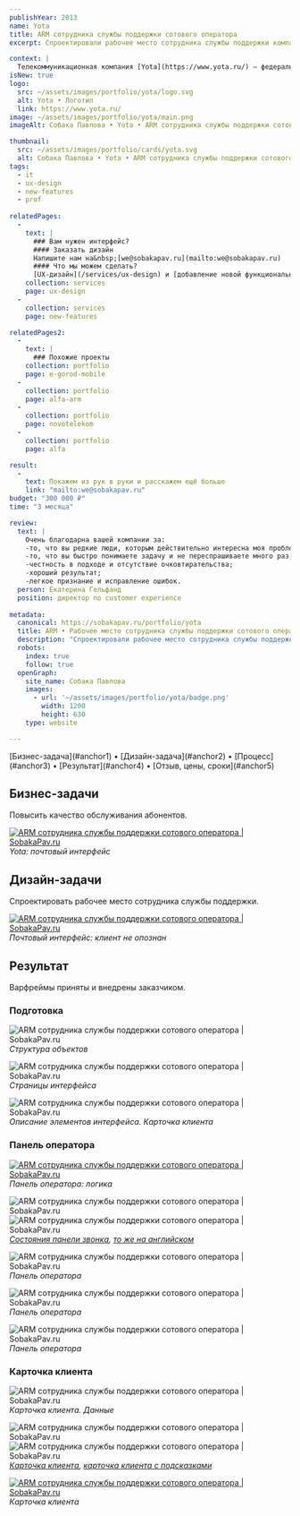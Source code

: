 ```yaml
---
publishYear: 2013
name: Yota
title: ARM сотрудника службы поддержки сотового оператора
excerpt: Спроектировали рабочее место сотрудника службы поддержки компании Yota

context: |
  Телекоммуникационная компания [Yota](https://www.yota.ru/) — федеральный оператор беспроводной связи, один из крупнейших в России.
isNew: true
logo:
  src: ~/assets/images/portfolio/yota/logo.svg
  alt: Yota • Логотип
  link: https://www.yota.ru/
image: ~/assets/images/portfolio/yota/main.png
imageAlt: Собака Павлова • Yota • ARM сотрудника службы поддержки сотового оператора

thumbnail:
  src: ~/assets/images/portfolio/cards/yota.svg
  alt: Собака Павлова • Yota • ARM сотрудника службы поддержки сотового оператора
tags:
  - it
  - ux-design
  - new-features
  - prof
  
relatedPages:
  -
    text: |
      ### Вам нужен интерфейс?
      #### Заказать дизайн
      Напишите нам на&nbsp;[we@sobakapav.ru](mailto:we@sobakapav.ru) 
      #### Что мы можем сделать?
      [UX-дизайн](/services/ux-design) и [добавление новой функциональности](/services/new-features), как в этом кейсе, и [многое другое](/services). 
    collection: services
    page: ux-design
  -
    collection: services
    page: new-features

relatedPages2:
  -
    text: |
      ### Похожие проекты
    collection: portfolio
    page: e-gorod-mobile
  - 
    collection: portfolio
    page: alfa-arm
  - 
    collection: portfolio
    page: novotelekom
  - 
    collection: portfolio
    page: alfa

result:
  -
    text: Покажем из рук в руки и расскажем ещё больше
    link: "mailto:we@sobakapav.ru"
budget: "300 000 ₽"
time: "3 месяца"

review: 
  text: | 
    Очень благодарна вашей компании за:
    -то, что вы редкие люди, которым действительно интересна моя проблема и моя задача, а не свои желания продать, свои амбиции и т.п. (во всяком случае я так чувствую, и это важно);
    -то, что вы быстро понимаете задачу и не переспрашиваете много раз;
    -честность в подходе и отсутствие очковтирательства;
    -хороший результат;
    -легкое признание и исправление ошибок.
  person: Екатерина Гельфанд
  position: директор по customer experience
  
metadata:
  canonical: https://sobakapav.ru/portfolio/yota
  title: ARM • Рабочее место сотрудника службы поддержки сотового оператора
  description: "Спроектировали рабочее место сотрудника службы поддержки компании Yota"
  robots:
    index: true
    follow: true
  openGraph:
    site_name: Собака Павлова
    images:
      - url: '~/assets/images/portfolio/yota/badge.png'
        width: 1200
        height: 630
    type: website

---
```



<TOC>
[Бизнес-задача](#anchor1) • [Дизайн-задача](#anchor2) • [Процесс](#anchor3) • [Результат](#anchor4) • [Отзыв, цены, сроки](#anchor5)
</TOC>

## <a name="anchor1" />Бизнес-задачи

Повысить качество обслуживания абонентов.

<a href="/images/portfolio/yota/1.png" target="_blank">![ARM сотрудника службы поддержки сотового оператора | SobakaPav.ru](~/assets/images/portfolio/yota/1.png)</a>
_Yota: почтовый интерфейс_

## <a name="anchor2" />Дизайн-задачи

Спроектировать рабочее место сотрудника службы поддержки.

<a href="/images/portfolio/yota/2.png" target="_blank">![ARM сотрудника службы поддержки сотового оператора | SobakaPav.ru](~/assets/images/portfolio/yota/2.png)</a>
_Почтовый интерфейс: клиент не опознан_

## <a name="anchor3" />Результат

Варфреймы приняты и внедрены заказчиком. 

### Подготовка

![ARM сотрудника службы поддержки сотового оператора | SobakaPav.ru](~/assets/images/portfolio/yota/5.png)
_Структура объектов_

![ARM сотрудника службы поддержки сотового оператора | SobakaPav.ru](~/assets/images/portfolio/yota/6.png)
_Страницы интерфейса_

![ARM сотрудника службы поддержки сотового оператора | SobakaPav.ru](~/assets/images/portfolio/yota/8.png)
_Описание элементов интерфейса. Карточка клиента_

### Панель оператора

<a href="/images/portfolio/yota/9.png" target="_blank">![ARM сотрудника службы поддержки сотового оператора | SobakaPav.ru](~/assets/images/portfolio/yota/9.png)</a>
_Панель оператора: логика_

<div class="daisy-diff aspect-[1280/1350] diff-black">
  <div class="daisy-diff-item-1">
    <img alt="ARM сотрудника службы поддержки сотового оператора | SobakaPav.ru" 
    src="/images/portfolio/yota/10.png" style="margin-top: 0;" />
  </div>
  <div class="daisy-diff-item-2">
    <img alt="ARM сотрудника службы поддержки сотового оператора | SobakaPav.ru"
      src="/images/portfolio/yota/11.png" style="margin-top: 0;" />
  </div>
  <div class="daisy-diff-resizer"></div>
</div>
<em><a href="/images/portfolio/yota/10.png" target="_blank">Состояния панели звонка</a>, <a href="/images/portfolio/yota/11.png" target="_blank">то же на английском</a></em>

![ARM сотрудника службы поддержки сотового оператора | SobakaPav.ru](~/assets/images/portfolio/yota/12.png)
_Панель оператора_

![ARM сотрудника службы поддержки сотового оператора | SobakaPav.ru](~/assets/images/portfolio/yota/13.png)
_Панель оператора_

![ARM сотрудника службы поддержки сотового оператора | SobakaPav.ru](~/assets/images/portfolio/yota/14.png)
_Панель оператора_

### Карточка клиента

![ARM сотрудника службы поддержки сотового оператора | SobakaPav.ru](~/assets/images/portfolio/yota/7.png)
_Карточка клиента. Данные_

<div class="daisy-diff aspect-[1280/1350] diff-black">
  <div class="daisy-diff-item-1">
    <img alt="ARM сотрудника службы поддержки сотового оператора | SobakaPav.ru" 
    src="/images/portfolio/yota/3.jpg" style="margin-top: 0;" />
  </div>
  <div class="daisy-diff-item-2">
    <img alt="ARM сотрудника службы поддержки сотового оператора | SobakaPav.ru"
      src="/images/portfolio/yota/4.jpg" style="margin-top: 0;" />
  </div>
  <div class="daisy-diff-resizer"></div>
</div>
<em><a href="/images/portfolio/yota/3.jpg" target="_blank">Карточка клиента</a>, <a href="/images/portfolio/yota/4.jpg" target="_blank">карточка клиента с подсказками</a></em>

<a href="/images/portfolio/yota/15.png" target="_blank">![ARM сотрудника службы поддержки сотового оператора | SobakaPav.ru](~/assets/images/portfolio/yota/15.png)</a>
_Карточка клиента_

## <a name="anchor5" />
